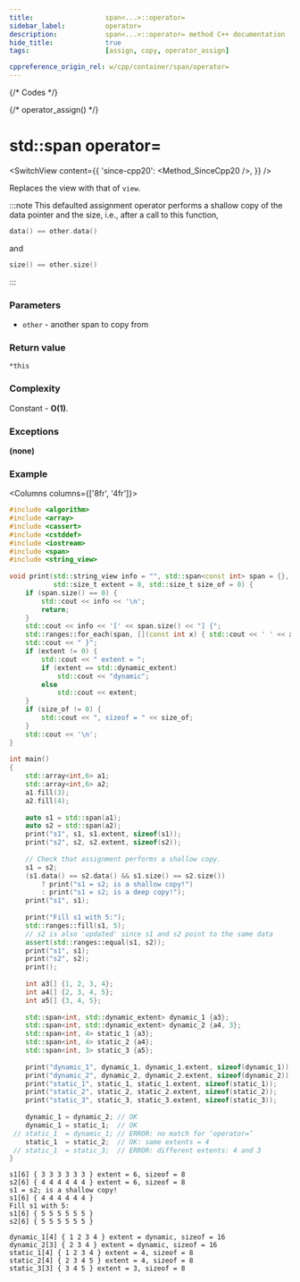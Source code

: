 ```yaml
---
title:					span<...>::operator=
sidebar_label:			operator=
description:			span<...>::operator= method C++ documentation
hide_title:				true
tags:					[assign, copy, operator_assign]

cppreference_origin_rel: w/cpp/container/span/operator=
---
```



{/* Codes */}

{/* operator_assign() */}

# std::span operator=

<SwitchView content={{
    'since-cpp20': <Method_SinceCpp20 />,
}} />

Replaces the view with that of `view`.

:::note
This defaulted assignment operator performs a shallow copy of the data pointer and the size, i.e., after a call to this function,

```cpp
data() == other.data()
```
and
```cpp
size() == other.size()
```
:::


### Parameters

 - `other` - another span to copy from

### Return value

`*this`

### Complexity

Constant - **O(1)**.

### Exceptions

**(none)**

### Example

<Columns columns={['8fr', '4fr']}>
<div>

```cpp title='Main.cpp' showLineNumbers
#include <algorithm>
#include <array>
#include <cassert>
#include <cstddef>
#include <iostream>
#include <span>
#include <string_view>
 
void print(std::string_view info = "", std::span<const int> span = {},
           std::size_t extent = 0, std::size_t size_of = 0) {
    if (span.size() == 0) {
        std::cout << info << '\n';    
        return;
    }
    std::cout << info << '[' << span.size() << "] {";
    std::ranges::for_each(span, [](const int x) { std::cout << ' ' << x; });
    std::cout << " }";
    if (extent != 0) {
        std::cout << " extent = ";
        if (extent == std::dynamic_extent)
            std::cout << "dynamic";
        else
            std::cout << extent;
    }
    if (size_of != 0) {
        std::cout << ", sizeof = " << size_of;
    }
    std::cout << '\n';
}
 
int main()
{
    std::array<int,6> a1;
    std::array<int,6> a2;
    a1.fill(3);
    a2.fill(4);
 
    auto s1 = std::span(a1);
    auto s2 = std::span(a2);
    print("s1", s1, s1.extent, sizeof(s1));
    print("s2", s2, s2.extent, sizeof(s2));
 
    // Check that assignment performs a shallow copy.
    s1 = s2;
    (s1.data() == s2.data() && s1.size() == s2.size())
        ? print("s1 = s2; is a shallow copy!")
        : print("s1 = s2; is a deep copy!");
    print("s1", s1);
 
    print("Fill s1 with 5:");
    std::ranges::fill(s1, 5);
    // s2 is also 'updated' since s1 and s2 point to the same data
    assert(std::ranges::equal(s1, s2));
    print("s1", s1);
    print("s2", s2);
    print();
 
    int a3[] {1, 2, 3, 4};
    int a4[] {2, 3, 4, 5};
    int a5[] {3, 4, 5};
 
    std::span<int, std::dynamic_extent> dynamic_1 {a3};
    std::span<int, std::dynamic_extent> dynamic_2 {a4, 3};
    std::span<int, 4> static_1 {a3};
    std::span<int, 4> static_2 {a4};
    std::span<int, 3> static_3 {a5};
 
    print("dynamic_1", dynamic_1, dynamic_1.extent, sizeof(dynamic_1));
    print("dynamic_2", dynamic_2, dynamic_2.extent, sizeof(dynamic_2));
    print("static_1", static_1, static_1.extent, sizeof(static_1));
    print("static_2", static_2, static_2.extent, sizeof(static_2));
    print("static_3", static_3, static_3.extent, sizeof(static_3));
 
    dynamic_1 = dynamic_2; // OK
    dynamic_1 = static_1;  // OK
 // static_1  = dynamic_1; // ERROR: no match for ‘operator=’
    static_1  = static_2;  // OK: same extents = 4
 // static_1  = static_3;  // ERROR: different extents: 4 and 3
}
```

</div>
<div>

```plaintext title="Output"
s1[6] { 3 3 3 3 3 3 } extent = 6, sizeof = 8
s2[6] { 4 4 4 4 4 4 } extent = 6, sizeof = 8
s1 = s2; is a shallow copy!
s1[6] { 4 4 4 4 4 4 }
Fill s1 with 5:
s1[6] { 5 5 5 5 5 5 }
s2[6] { 5 5 5 5 5 5 }

dynamic_1[4] { 1 2 3 4 } extent = dynamic, sizeof = 16
dynamic_2[3] { 2 3 4 } extent = dynamic, sizeof = 16
static_1[4] { 1 2 3 4 } extent = 4, sizeof = 8
static_2[4] { 2 3 4 5 } extent = 4, sizeof = 8
static_3[3] { 3 4 5 } extent = 3, sizeof = 8
```

</div>
</Columns>
